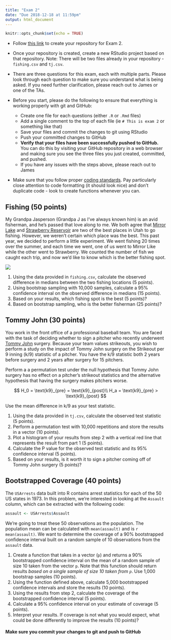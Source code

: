 ```yaml
---
title: "Exam 2"
date: "Due 2018-12-18 at 11:59pm"
output: html_document
---
```


```r
knitr::opts_chunk$set(echo = TRUE)
```

<!--
Points Possible: 120
-->

+ Follow [this link](https://classroom.github.com/a/Kbc4Q27I) to create your 
repository for Exam 2.

+ Once your repository is created, create a new RStudio project based on that
repository. Note: There will be two files already in your repository -
`fishing.csv` and `tj.csv`.

+ There are three questions for this exam, each with multiple parts. Please look
through each question to make sure you understand what is being asked. If you
need further clarification, please reach out to James or one of the TAs.

+ Before you start, please do the following to ensure that everything is working
properly with git and GitHub:
    + Create one file for each questions (either `.R` or `.Rmd` files)
    + Add a single comment to the top of each file (ie `# This is exam 2` or 
    something like that)
    + Save your files and commit the changes to git using RStudio
    + Push your committed changes to GitHub
    + **Verify that your files have been successfully pushed to GitHub.** You
    can do this by visiting your GitHub repository in a web browser and making
    sure you see the three files you just created, committed, and pushed.
    + If you have any issues with the steps above, please reach out to James
    
+ Make sure that you follow proper [coding standards](coding-standards.html).
Pay particularly close attention to code formatting (it should look nice) and
don't duplicate code - look to create functions whenever you can.
    
## Fishing (50 points)
My Grandpa Jasperson (Grandpa J as I've always known him) is an avid fisherman,
and he's passed that love along to me. We both agree that [Mirror
Lake](http://www.utahfishinginfo.com/utahlakes/uintas/mirrorlake.php) and
[Strawberry Reservoir](http://www.utahfishinginfo.com/utahlakes/strawberry.php)
are two of the best places in Utah to go fishing. However, we weren't certain
which place was the best. This past year, we decided to perform a little
experiment. We went fishing 20 times over the summer, and each time we went, one
of us went to Mirror Like while the other went to Strawberry. We counted the
number of fish we caught each trip, and now we'd like to know which is the
better fishing spot.

![](grandpa-j.jpeg)

1. Using the data provided in `fishing.csv`, calculate the observed difference 
in medians between the two fishing locations (5 points).
2. Using bootstrap sampling with 10,000 samples, calculate a 95% confidence 
interval on the observed difference in medians (15 points).
3. Based on your results, which fishing spot is the best (5 points)?
4. Based on bootstrap sampling, who is the better fisherman (25 points)?

## Tommy John (30 points)
You work in the front office of a professional baseball team. You are faced with
the task of deciding whether to sign a pitcher who recently underwent [Tommy
John](https://en.wikipedia.org/wiki/Ulnar_collateral_ligament_reconstruction)
surgery. Because your team values strikeouts, you wish to perform a study on the
impact of Tommy John surgery on the Strikeout per 9 inning (k/9) statistic of a
pitcher. You have the k/9 statistic both 2 years before surgery and 2 years
after surgery for 15 pitchers.

Perform a a permutation test under the null hypothesis that Tommy John surgery
has no effect on a pitcher's strikeout statistics and the alternative hypothesis
that having the surgery makes pitchers worse.

$$
H_0 = \text{k9}_{pre} = \text{k9}_{post}\\
H_a = \text{k9}_{pre} > \text{k9}_{post}
$$

Use the mean difference in k/9 as your test statistic.

1. Using the data provided in `tj.csv`, calculate the observed test statistic (5
points).
2. Perform a permutation test with 10,000 repetitions and store the results in a
vector (10 points).
3. Plot a histogram of your results from step 2 with a vertical red line that
represents the result from part 1 (5 points).
4. Calculate the P value for the observed test statistic and its 95% confidence
interval (5 points).
5. Based on your results, is it worth it to sign a pitcher coming off of Tommy
John surgery (5 points)?

## Bootstrapped Coverage (40 points)
The `USArrests` data built into R contains arrest statistics for each of the 50 US states in 1973. In this problem, we're interested in looking at the `Assault` column, which can be extracted with the following code:

```r
assault <- USArrests$Assault
```

We're going to treat these 50 observations as the population. The population mean can be calculated with `mean(assault)` and is `r mean(assault)`. We want to determine the coverage of a 90% bootstrapped confidence interval built on a random sample of 10 observations from the `assault` data.

1. Create a function that takes in a vector (`p`) and returns a 90% bootstrapped
confidence interval on the mean of a random sample of size 10 taken from the
vector `p`. Note that this function should return results *based on a single
sample of size 10 taken from `p`*. Use 1,000 bootstrap samples (10 points).
2. Using the function defined above, calculate 5,000 bootstrapped confidence
intervals and store the results (10 points).
3. Using the results from step 2, calculate the coverage of the bootstrapped
confidence interval (5 points).
4. Calculate a 95% confidence interval on your estimate of coverage (5 points).
5. Interpret your results. If coverage is not what you would expect, what could
be done differently to improve the results (10 points)?

#### **Make sure you commit your changes to git and push to GitHub**
